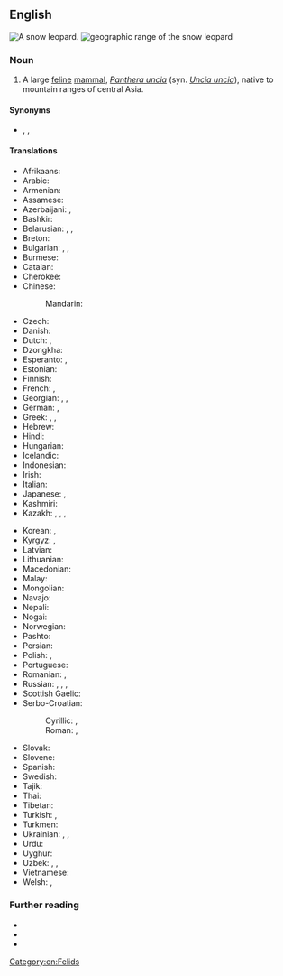 {{also|snow-leopard}}
==English==
[[File:Lightmatter snowleopard.jpg|thumb|A '''snow leopard'''.]]
[[File:Snow leopard range.png|thumb|geographic range of the '''snow leopard''']]

===Noun===
{{en-noun}}

# A large [[feline]] [[mammal]], ''[[Panthera uncia]]'' (syn. ''[[Uncia uncia]]''), native to mountain ranges of central Asia.

====Synonyms====
* {{l|en|ounce}}, {{l|en|snowmeow}} {{qualifier|slang|chiefly Internet}}, {{l|en|snrp}} {{qualifier|slang|chiefly Internet}}

====Translations====
{{trans-top|a large feline mammal, ''Uncia uncia''}}
* Afrikaans: {{t|af|sneeuluiperd}}
* Arabic: {{t|ar|نِمْر اَلثُّلُوج|m}}
* Armenian: {{t|hy|ձյունահովազ}}
* Assamese: {{t|as|বৰফৰ বাঘ}}
* Azerbaijani: {{t|az|qar bəbiri}}, {{t|az|irbis}}
* Bashkir: {{t|ba|барыс|sc=Cyrl}}
* Belarusian: {{t|be|барс|m|sc=Cyrl}}, {{t|be|сне́жны барс|m|sc=Cyrl}}, {{t|be|сне́жны леапа́рд|m|sc=Cyrl}}
* Breton: {{t|br|loupard an erc'h}}
* Bulgarian: {{t|bg|барс|m|sc=Cyrl}}, {{t|bg|сне́жен барс|m|sc=Cyrl}}, {{t|bg|сне́жен леопа́рд|m|sc=Cyrl}}
* Burmese: {{t|my|နှင်းကျားသစ်|sc=Mymr}}
* Catalan: {{t|ca|lleopard de les neus|m}}
* Cherokee: {{t|chr|ᎤᎾᏥ ᏢᏓᏥ}}
* Chinese:
*: Mandarin: {{t+|cmn|雪豹|tr=xuěbào|sc=Hani}}
* Czech: {{t+|cs|irbis|m}}
* Danish: {{t|da|sneleopard}}
* Dutch: {{t+|nl|sneeuwpanter|m}}, {{t|nl|sneeuwluipaard|m}}
* Dzongkha: {{t|dz|གངས་གཟིག|sc=Tibt}}
* Esperanto: {{t|eo|uncio}}, {{t|eo|neĝleopardo}}
* Estonian: {{t|et|lumeleopard}}
* Finnish: {{t+|fi|lumileopardi}}
* French: {{t+|fr|léopard des neiges|m}}, {{t+|fr|once|f}}
* Georgian: {{t|ka|ირბისი}}, {{t|ka|ირბისი}}, {{t|ka|თოვლის ლეოპარდი}}
* German: {{t+|de|Schneeleopard|m}}, {{t|de|Irbis|m}}
* Greek: {{t|el|ίρβις|f}}, {{t|el|λευκή λεοπάρδαλη|f}}, {{t|el|λεοπάρδαλη του χιονιού|f}}
* Hebrew: {{t|he|נמר שלג מצוי|m}}
* Hindi: {{t|hi|हिम तेन्दुआ}}
* Hungarian: {{t+|hu|hópárduc}}
* Icelandic: {{t+|is|snæhlébarði|m}}
* Indonesian: {{t|id|macan tutul salju}}
* Irish: {{t|ga|liopard sneachta|m}}
* Italian: {{t|it|leopardo delle nevi|m}}
* Japanese: {{t+|ja|ユキヒョウ|tr=yukihyō}}, {{t+|ja|雪豹|tr=ゆきひょう, yukihyō|sc=Jpan}}
* Kashmiri: {{t|ks|چھۆت سٕہہ}}
* Kazakh: {{t|kk|барыс|sc=Cyrl}}, {{t|kk|ілбіс}}, {{t|kk|таутан}} {{qualifier|female}}, {{t|kk|алан}} {{qualifier|cub}}
{{trans-mid}}
* Korean: {{t|ko|설표}}, {{t|ko|눈표범}}
* Kyrgyz: {{t+|ky|барс|sc=Cyrl}}, {{t+|ky|илбирс|sc=Cyrl}}
* Latvian: {{t|lv|sniega leopards|m}}
* Lithuanian: {{t|lt|irbis|m}}
* Macedonian: {{t|mk|снежен леопа́рд|m|sc=Cyrl}}
* Malay: {{t|ms|harimau dahan salji}}
* Mongolian: {{t+|mn|ирвэс|sc=Cyrl}}
* Navajo: {{t|nv|náshdóíłgaii łikizhígíí}}
* Nepali: {{t|ne|हिम तेंदुए}}
* Nogai: {{t|nog|ирбис}}
* Norwegian: {{t+|no|snøleopard}}
* Pashto: {{t-needed|ps}}
* Persian: {{t|fa|پلنگ برفی|tr=palang-e barfi|sc=fa-Arab}}
* Polish: {{t+|pl|pantera śnieżna|f}}, {{t+|pl|irbis|m-an}}
* Portuguese: {{t+|pt|leopardo-das-neves|m}}
* Romanian: {{t+|ro|irbis|m}}, {{t+|ro|leopardul zăpezilor|m}}
* Russian: {{t+|ru|и́рбис|m}}, {{t+|ru|сне́жный барс|m}}, {{t|ru|сне́жный леопа́рд|m}}, {{t+|ru|барс|m}}
* Scottish Gaelic: {{t|gd|liopard-sneachda|m}}
* Serbo-Croatian:
*: Cyrillic: {{t|sh|снежни леопард|m}}, {{t|sh|сњежни леопард|m}}
*: Roman: {{t|sh|snežni leopard|m}}, {{t|sh|snježni leopard|m}}
* Slovak: {{t+|sk|leopard snežný|m}}
* Slovene: {{t|sl|snežni leopard|m}}
* Spanish: {{t|es|leopardo de las nieves|m}}
* Swedish: {{t+|sv|snöleopard|c}}
* Tajik: {{t|tg|паланги барфӣ|sc=Cyrl}}
* Thai: {{t+|th|เสือดาวหิมะ}}
* Tibetan: {{t|bo|གསའ}}
* Turkish: {{t+|tr|kar leoparı}}, {{t+|tr|kar parsı}}
* Turkmen: {{t+|tk|bars}}
* Ukrainian: {{t+|uk|барс|m|sc=Cyrl}}, {{t|uk|сні́жний барс|m|sc=Cyrl}}, {{t|uk|сні́жний леопа́рд|m|sc=Cyrl}}
* Urdu: {{t|ur|برفانی چیتا|tr=barfānī cītā}}
* Uyghur: {{t|ug|يىلپىز}}
* Uzbek: {{t+|uz|bars}}, {{t+|uz|ilvirs}}, {{t+|uz|qoplon}}
* Vietnamese: {{t|vi|báo tuyết}}
* Welsh: {{t|cy|llewpard eira|m}}, {{t+|cy|owns|m}}
{{trans-bottom}}

===Further reading===
* {{pedia}}
* {{specieslite|Panthera uncia|i=1}}
* {{comcatlite|Panthera uncia|i=1}}

[[Category:en:Felids]]